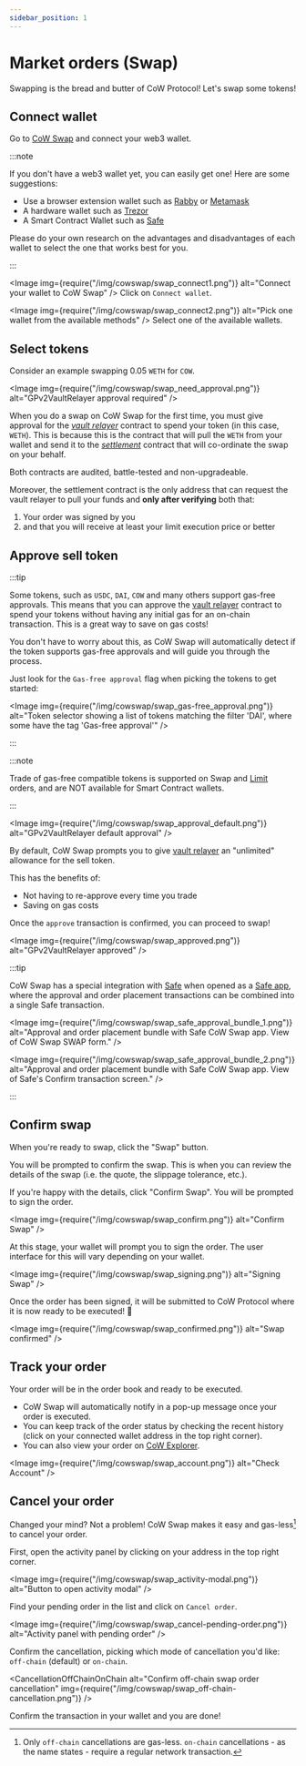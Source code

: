 ```yaml
---
sidebar_position: 1
---
```



# Market orders (Swap)

Swapping is the bread and butter of CoW Protocol! Let's swap some tokens!

## Connect wallet

Go to [CoW Swap](https://swap.cow.fi/#/swap?utm_source=docs.cow.fi&utm_content=swap-tutorial) and connect your web3 wallet.

:::note

If you don't have a web3 wallet yet, you can easily get one! Here are some suggestions:

- Use a browser extension wallet such as [Rabby](https://rabby.io/) or [Metamask](https://metamask.io/download/)
- A hardware wallet such as [Trezor](https://trezor.io/)
- A Smart Contract Wallet such as [Safe](https://app.safe.global)

Please do your own research on the advantages and disadvantages of each wallet to select the one that works best for you.

:::

<Image
  img={require("/img/cowswap/swap_connect1.png")}
  alt="Connect your wallet to CoW Swap"
/>
Click on `Connect wallet`.

<Image
  img={require("/img/cowswap/swap_connect2.png")}
  alt="Pick one wallet from the available methods"
/>
Select one of the available wallets.

## Select tokens

Consider an example swapping 0.05 `WETH` for `COW`.

<Image
  img={require("/img/cowswap/swap_need_approval.png")}
  alt="GPv2VaultRelayer approval required"
/>

When you do a swap on CoW Swap for the first time, you must give approval for the [_vault relayer_](/cow-protocol/reference/contracts/core/vault-relayer) contract to spend your token (in this case, `WETH`).
This is because this is the contract that will pull the `WETH` from your wallet and send it to the [_settlement_](/cow-protocol/reference/contracts/core/settlement) contract that will co-ordinate the swap on your behalf.

Both contracts are audited, battle-tested and non-upgradeable.

Moreover, the settlement contract is the only address that can request the vault relayer to pull your funds and **only after verifying** both that:

1. Your order was signed by you
2. and that you will receive at least your limit execution price or better

## Approve sell token

:::tip

Some tokens, such as `USDC`, `DAI`, `COW` and many others support gas-free approvals. This means that you can approve the [vault relayer](/cow-protocol/reference/contracts/core/vault-relayer) contract to spend your tokens without having any initial gas for an on-chain transaction. This is a great way to save on gas costs!

You don't have to worry about this, as CoW Swap will automatically detect if the token supports gas-free approvals and will guide you through the process.

Just look for the `Gas-free approval` flag when picking the tokens to get started:

<Image
  img={require("/img/cowswap/swap_gas-free_approval.png")}
  alt="Token selector showing a list of tokens matching the filter 'DAI', where some have the tag 'Gas-free approval'"
/>

:::

:::note

Trade of gas-free compatible tokens is supported on Swap and [Limit](/cow-protocol/tutorials/cow-swap/limit) orders, and are NOT available for Smart Contract wallets.

:::

<Image
  img={require("/img/cowswap/swap_approval_default.png")}
  alt="GPv2VaultRelayer default approval"
/>

By default, CoW Swap prompts you to give [vault relayer](/cow-protocol/reference/contracts/core/vault-relayer) an "unlimited" allowance for the sell token.

This has the benefits of:

- Not having to re-approve every time you trade
- Saving on gas costs

<TokenApprovalWarning spender="GPv2VaultRelayer" />

Once the `approve` transaction is confirmed, you can proceed to swap!

<Image
  img={require("/img/cowswap/swap_approved.png")}
  alt="GPv2VaultRelayer approved"
/>

:::tip

CoW Swap has a special integration with [Safe](https://app.safe.global) when opened as a [Safe app](https://app.safe.global/share/safe-app?appUrl=https%3A%2F%2Fswap.cow.fi&chain=eth), where the approval and order placement transactions can be combined into a single Safe transaction.

<Image
  img={require("/img/cowswap/swap_safe_approval_bundle_1.png")}
  alt="Approval and order placement bundle with Safe CoW Swap app. View of CoW Swap SWAP form."
/>

<Image
  img={require("/img/cowswap/swap_safe_approval_bundle_2.png")}
  alt="Approval and order placement bundle with Safe CoW Swap app. View of Safe's Confirm transaction screen."
/>

:::

## Confirm swap

When you're ready to swap, click the "Swap" button.

You will be prompted to confirm the swap. This is when you can review the details of the swap (i.e. the quote, the slippage tolerance, etc.).

If you're happy with the details, click "Confirm Swap". You will be prompted to sign the order.

<ReceiverAndOrderWarning />

<Image img={require("/img/cowswap/swap_confirm.png")} alt="Confirm Swap" />

At this stage, your wallet will prompt you to sign the order. The user interface for this will vary depending on your wallet.

<Image img={require("/img/cowswap/swap_signing.png")} alt="Signing Swap" />

Once the order has been signed, it will be submitted to CoW Protocol where it is now ready to be executed! 🎉

<Image img={require("/img/cowswap/swap_confirmed.png")} alt="Swap confirmed" />

## Track your order

Your order will be in the order book and ready to be executed.

- CoW Swap will automatically notify in a pop-up message once your order is executed.
- You can keep track of the order status by checking the recent history (click on your connected wallet address in the top right corner).
- You can also view your order on [CoW Explorer](/cow-protocol/tutorials/cow-explorer).

<Image img={require("/img/cowswap/swap_account.png")} alt="Check Account" />

## Cancel your order

Changed your mind? Not a problem! CoW Swap makes it easy and gas-less[^1] to cancel your order.

[^1]: Only `off-chain` cancellations are gas-less. `on-chain` cancellations - as the name states - require a regular network transaction.

First, open the activity panel by clicking on your address in the top right corner.

<Image
  img={require("/img/cowswap/swap_activity-modal.png")}
  alt="Button to open activity modal"
/>

Find your pending order in the list and click on `Cancel order`.

<Image
  img={require("/img/cowswap/swap_cancel-pending-order.png")}
  alt="Activity panel with pending order"
/>

Confirm the cancellation, picking which mode of cancellation you'd like: `off-chain` (default) or `on-chain`.

<CancellationOffChainOnChain
  alt="Confirm off-chain swap order cancellation"
  img={require("/img/cowswap/swap_off-chain-cancellation.png")}
/>

Confirm the transaction in your wallet and you are done!
